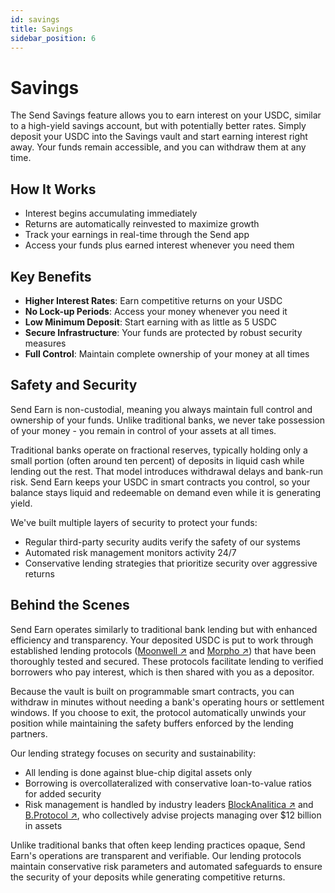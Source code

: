```yaml
---
id: savings
title: Savings
sidebar_position: 6
---
```


# Savings

The Send Savings feature allows you to earn interest on your USDC, similar to a high-yield savings account, but with potentially better rates. Simply deposit your USDC into the Savings vault and start earning interest right away. Your funds remain accessible, and you can withdraw them at any time.

## How It Works

- Interest begins accumulating immediately
- Returns are automatically reinvested to maximize growth
- Track your earnings in real-time through the Send app
- Access your funds plus earned interest whenever you need them

## Key Benefits

- **Higher Interest Rates**: Earn competitive returns on your USDC
- **No Lock-up Periods**: Access your money whenever you need it
- **Low Minimum Deposit**: Start earning with as little as 5 USDC
- **Secure Infrastructure**: Your funds are protected by robust security measures
- **Full Control**: Maintain complete ownership of your money at all times

## Safety and Security

Send Earn is non-custodial, meaning you always maintain full control and ownership of your funds. Unlike traditional banks, we never take possession of your money - you remain in control of your assets at all times.

Traditional banks operate on fractional reserves, typically holding only a small portion (often around ten percent) of deposits in liquid cash while lending out the rest. That model introduces withdrawal delays and bank-run risk. Send Earn keeps your USDC in smart contracts you control, so your balance stays liquid and redeemable on demand even while it is generating yield.

We've built multiple layers of security to protect your funds:

- Regular third-party security audits verify the safety of our systems
- Automated risk management monitors activity 24/7
- Conservative lending strategies that prioritize security over aggressive returns

## Behind the Scenes

Send Earn operates similarly to traditional bank lending but with enhanced efficiency and transparency. Your deposited USDC is put to work through established lending protocols (<a href="https://moonwell.fi/" className="multisig-token-link" target="_blank">Moonwell ↗</a> and <a href="https://morpho.org/" className="multisig-token-link" target="_blank">Morpho ↗</a>) that have been thoroughly tested and secured. These protocols facilitate lending to verified borrowers who pay interest, which is then shared with you as a depositor.

Because the vault is built on programmable smart contracts, you can withdraw in minutes without needing a bank's operating hours or settlement windows. If you choose to exit, the protocol automatically unwinds your position while maintaining the safety buffers enforced by the lending partners.

Our lending strategy focuses on security and sustainability:

- All lending is done against blue-chip digital assets only
- Borrowing is overcollateralized with conservative loan-to-value ratios for added security
- Risk management is handled by industry leaders <a href="https://blockanalitica.com/" className="multisig-token-link" target="_blank">BlockAnalitica ↗</a> and <a href="https://www.bprotocol.org/" className="multisig-token-link" target="_blank">B.Protocol ↗</a>, who collectively advise projects managing over $12 billion in assets

Unlike traditional banks that often keep lending practices opaque, Send Earn's operations are transparent and verifiable. Our lending protocols maintain conservative risk parameters and automated safeguards to ensure the security of your deposits while generating competitive returns.
